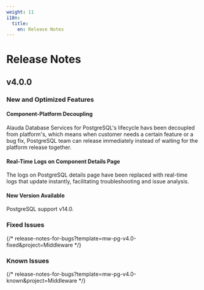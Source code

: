 ```yaml
---
weight: 11
i18n:
  title:
    en: Release Notes
---
```


# Release Notes

## v4.0.0

### New and Optimized Features

#### Component-Platform Decoupling

Alauda Database Services for PostgreSQL's lifecycle havs been decoupled from platform's, which means when customer needs a certain feature or a bug fix, PostgreSQL team can release immediately instead of waiting for the platform release together.

#### Real-Time Logs on Component Details Page

The logs on PostgreSQL details page have been replaced with real-time logs that update instantly, facilitating troubleshooting and issue analysis.

#### New Version Available

PostgreSQL support v14.0.

### Fixed Issues

{/* release-notes-for-bugs?template=mw-pg-v4.0-fixed&project=Middleware */}

### Known Issues

{/* release-notes-for-bugs?template=mw-pg-v4.0-known&project=Middleware */}

